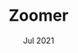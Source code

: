 ---
company: n/a
title: Zoomer
date: Jul 2021
order: Jul 2021
description: []
journey: true
skills: [docker, java, neo4j, mongo, postgres, githubactions]
new: [docker, neo4j, githubactions]
company_short: n/a
type: Project – Zoomer
learned: Using docker to containerize an app. Storing and retreiving data from Neo4J
repo: https://github.com/razamu15/zoomer
---